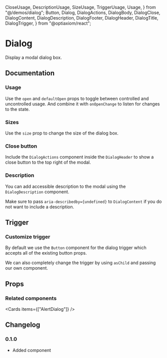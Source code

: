   CloseUsage,
  DescriptionUsage,
  SizeUsage,
  TriggerUsage,
  Usage,
} from "@/demos/dialog";
  Button,
  Dialog,
  DialogActions,
  DialogBody,
  DialogClose,
  DialogContent,
  DialogDescription,
  DialogFooter,
  DialogHeader,
  DialogTitle,
  DialogTrigger,
} from "@optiaxiom/react";

# Dialog

Display a modal dialog box.

## Documentation

### Usage

Use the `open` and `defaultOpen` props to toggle between controlled and uncontrolled usage. And combine it with `onOpenChange` to listen for changes to the state.

<Demo component={Usage} />

### Sizes

Use the `size` prop to change the size of the dialog box.

<Demo meta="/size={size}/" component={SizeUsage} />

### Close button

Include the `DialogActions` component inside the `DialogHeader` to show a close button to the top right of the modal.

<Demo meta="/DialogActions/" component={CloseUsage} />

### Description

You can add accessible description to the modal using the `DialogDescription` component.

Make sure to pass `aria-describedby={undefined}` to `DialogContent` if you do not want to include a description.

<Demo meta="/DialogDescription/" component={DescriptionUsage} />

## Trigger

### Customize trigger

By default we use the `Button` component for the dialog trigger which accepts all of the existing button props.

We can also completely change the trigger by using `asChild` and passing our own component.

<Demo component={TriggerUsage} />

## Props

<PropsTable component={Dialog} base={false} />

<PropsTable component={DialogTrigger} base={Button} />

<PropsTable component={DialogContent} />

<PropsTable component={DialogHeader} />

<PropsTable component={DialogTitle} />

<PropsTable component={DialogActions} />

<PropsTable component={DialogDescription} />

<PropsTable component={DialogBody} />

<PropsTable component={DialogFooter} />

<PropsTable component={DialogClose} base={Button} />

### Related components

<Cards items={["AlertDialog"]} />

## Changelog

### 0.1.0

- Added component
